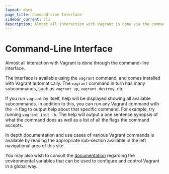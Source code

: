 ```yaml
---
layout: docs
page_title: Command-Line Interface
sidebar_current: cli
description: Almost all interaction with Vagrant is done via the command-line interface.
---
```


# Command-Line Interface

Almost all interaction with Vagrant is done through the command-line
interface.

The interface is available using the `vagrant` command, and comes installed
with Vagrant automatically. The `vagrant` command in turn has many subcommands,
such as `vagrant up`, `vagrant destroy`, etc.

If you run `vagrant` by itself, help will be displayed showing all available
subcommands. In addition to this, you can run any Vagrant command with the
`-h` flag to output help about that specific command. For example, try
running `vagrant init -h`. The help will output a one sentence synopsis of
what the command does as well as a list of all the flags the command
accepts.

In depth documentation and use cases of various Vagrant commands is
available by reading the appropriate sub-section available in the left
navigational area of this site.

You may also wish to consult the
[documentation](/docs/other/environmental-variables.html) regarding the
environmental variables that can be used to configure and control
Vagrant in a global way.
